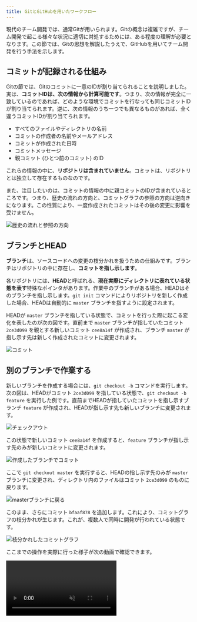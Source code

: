 ```yaml
---
title: GitとGitHubを用いたワークフロー
---
```



現代のチーム開発では、通常Gitが用いられます。Gitの概念は複雑ですが、チーム開発で起こる様々な状況に適切に対処するためには、ある程度の理解が必要となります。この節では、Gitの思想を解説したうえで、GitHubを用いてチーム開発を行う手法を示します。

## コミットが記録される仕組み

Gitの節では、Gitのコミットに一意のIDが割り当てられることを説明しました。実は、**コミットIDは、次の情報から計算可能です**。つまり、次の情報が完全に一致しているのであれば、どのような環境でコミットを行なっても同じコミットIDが割り当てられます。逆に、次の情報のうち一つでも異なるものがあれば、全く違うコミットIDが割り当てられます。

- すべてのファイルやディレクトリの名前
- コミットの作成者の名前やメールアドレス
- コミットが作成された日時
- コミットメッセージ
- 親コミット (ひとつ前のコミット) のID

これらの情報の中に、**リポジトリは含まれていません**。コミットは、リポジトリとは独立して存在するものなのです。

また、注目したいのは、コミットの情報の中に親コミットのIDが含まれているところです。つまり、歴史の流れの方向と、コミットグラフの参照の方向は逆向きになります。この性質により、一度作成されたコミットはその後の変更に影響を受けません。

![歴史の流れと参照の方向](./commit-history.drawio.svg)

## ブランチとHEAD

**ブランチ**は、ソースコードへの変更の枝分かれを扱うための仕組みです。ブランチはリポジトリの中に存在し、**コミットを指し示します**。

各リポジトリには、**HEAD**と呼ばれる、**現在実際にディレクトリに表れている状態を表す**特殊なポインタがあります。作業中のブランチがある場合、HEADはそのブランチを指し示します。`git init` コマンドによりリポジトリを新しく作成した場合、HEADは自動的に `master` ブランチを指すように設定されます。

HEADが `master` ブランチを指している状態で、コミットを行った際に起こる変化を表したのが次の図です。直前まで `master` ブランチが指していたコミット `2ce3d099` を親とする新しいコミット `cee8a14f` が作成され、ブランチ `master` が指し示す先は新しく作成されたコミットに変更されます。

![コミット](./commit.drawio.svg)

## 別のブランチで作業する

新しいブランチを作成する場合には、`git checkout -b` コマンドを実行します。次の図は、HEADがコミット `2ce3d099` を指している状態で、`git checkout -b feature` を実行した例です。直前までHEADが指していたコミットを指し示すブランチ `feature` が作成され、HEADが指し示す先も新しいブランチに変更されます。

![チェックアウト](./checkout.drawio.svg)

この状態で新しいコミット `cee8a14f` を作成すると、`feature` ブランチが指し示す先のみが新しいコミットに変更されます。

![作成したブランチでコミット](./commit-on-branch.drawio.svg)

ここで `git checkout master` を実行すると、HEADの指し示す先のみが `master` ブランチに変更され、ディレクトリ内のファイルはコミット `2ce3d099` のものに戻ります。

![masterブランチに戻る](./re-checkout-master.drawio.svg)

このまま、さらにコミット `bfaaf878` を追加します。これにより、コミットグラフの枝分かれが生じます。これが、複数人で同時に開発が行われている状態です。

![枝分かれしたコミットグラフ](./branched-graph.drawio.svg)

ここまでの操作を実際に行った様子が次の動画で確認できます。

<video src={branchedGraphVideo} controls muted />

## 枝分かれしたブランチをマージする

`git merge` コマンドを用いると、現在のブランチに他のブランチの変更を取り込むことができます。次の例では、HEADが `master` ブランチにある状態で、`git merge feature` を実行することで `feature` ブランチを `master` ブランチにマージしています。

![マージ](./merge.drawio.svg)

このマージを実行すると、`bfaaf878` と `cee8a14f` の2つの親を持つ**マージコミット** `d021150b` が生成され、2つのブランチ両方で行われた変更を含むコミットとなります。マージコミットのコミットメッセージは自分で指定することもできますが、Git側で用意してくれる標準のメッセージ (この例では `Merge branch 'feature'`) をそのまま用いても良いでしょう。

<video src={mergeVideo} controls muted />

:::tip[Git標準のエディタ]

コマンドラインからコミットを作成する際、`-m` オプションを指定しなかった場合、コミットメッセージを編集するためのエディタが起動します。このエディタは自分で設定することができますが、上の例では[nano](https://www.nano-editor.org/)が起動しており、この場合は<kbd>control</kbd> + <kbd>X</kbd> (macOS) / <kbd>Ctrl</kbd> + <kbd>X</kbd> (Windows) で終了します。

環境によっては[Vim](https://www.vim.org/)が起動する場合があります。この場合は、`:q` を入力して `Enter` を押下することにより終了できます。

<video src={editCommitMessageWithVim} controls muted />

:::

## コンフリクト

`git merge` コマンドが実行されると、Gitはまずコミットグラフ上の共通の祖先を探します。例えば、コミットグラフが次のような状態であるとき、Gitは `master` ブランチと `feature` ブランチの共通の祖先であるコミット `2ce3d099` を起点とした変更を取得します。

```html title="共通の祖先 (2ce3d099)"
<li>吾輩は猫である</li>
<li>坊っちゃん</li>
```

<div className="row">
  <div className="col">
    ```html title="master (0d4cba5c)"
    <li>吾輩は猫である</li>
    <li>坊っちゃん</li>
    <li>三四郎</li>
    ```
  </div>
  <div className="col">
    ```html title="feature (f08f242a)"
    <li>吾輩は猫である</li>
    <li>坊っちゃん</li>
    <li>こころ</li>
    ```
  </div>
</div>

![コンフリクト](./conflict.drawio.svg)

この例の場合、共通の祖先に対して `master` は `<li>三四郎</li>` が、`feature` は `<li>こころ</li>` が**同じ場所に**追加されています。この状態で `git merge feature` を実行すると、Gitは**コンフリクト**を報告し、マージを中断します。コンフリクトが発生したファイルには、Gitにより自動的に `<<<<<<<` や `=======`、`>>>>>>>` といったコンフリクトマーカーが挿入されます。

{/* 頭にインデントを入れておくことで Markdown ファイルのコンフリクトと認識させない */}

<CodeBlock language="html">{outdent`

  <li>吾輩は猫である</li>
  <li>坊っちゃん</li>
  <<<<<<< HEAD
  <li>三四郎</li>
  =======
  <li>こころ</li>
  >>>>>>> feature
`.trim()}</CodeBlock>

コンフリクトを解決するには、ファイルを編集してコンフリクトマーカーを削除する必要があります。全てのコンフリクトに対応できたら、コンフリクトしたファイルをステージし、`git merge --continue` コマンドを実行してマージを続行しましょう。

ここまでの操作を実際に行うと、次の動画のようになります。

<video src={conflictVideo} controls muted />

## リモートブランチ

GitとGitHubの節では、自分のPCに置かれたリポジトリ (ローカルリポジトリ) とGitHub上のリポジトリ (リモートリポジトリ) を接続しました。`git push origin master` コマンドを行ったときのGitの動作を確認しておきましょう。

`git push origin master` コマンドは、ローカルリポジトリの `master` ブランチが指し示すコミットを、リモートリポジトリの `master` ブランチが指し示すコミットとして設定するためのコマンドです。次の図は、ローカルリポジトリの `master` ブランチがコミット `2ce3d099` を指している状態で、空のリモートリポジトリ `origin` に対して `git push origin master` を実行した際の様子を表しています。

![リモートブランチ](./remote-branch.drawio.svg)

この状態でコミットを行うと、ローカルリポジトリの `master` ブランチが、リモートリポジトリの `master` ブランチより1コミット分進んでいる状態になります。

![1コミット進んだ状態](./one-commit-ahead.drawio.svg)

再び `git push origin master` を実行 (最初のpush時に `-u` オプションを指定した場合は `git push`) することで、作成したコミットをリモートリポジトリに反映させられます。

![再びプッシュする](./push-again.drawio.svg)

ここまでの操作を実際に行うと、次のようになります。

<video src={remoteBranchVideo} controls muted />

## 他の人が行った変更を取得する

自分以外がリモートリポジトリに対して変更を加えた場合、リモートリポジトリのブランチがローカルリポジトリのブランチより先のコミットを指している状態になります。`git pull` コマンドにより、ローカルリポジトリのブランチが指し示す先を、リモートリポジトリのブランチが指すコミットと一致させることができます。次の例では、`git pull origin master` により、ローカルリポジトリの `master` をリモートブランチ `master` の最新のコミットと一致させています。

![プル](./pull.drawio.svg)

<video src={pullVideo} controls muted />

## プルの際にマージが必要な場合

自分が最後に `git pull` をした後に他の人がリモートリポジトリにプッシュした状態で、自分が新しいコミットを作成すると、次の図のような状態になります。

![マージが必要](./remote-branch-merge-required.drawio.svg)

この状態で `git pull` を行うと、自動的にマージコミットが作成されます。

![自動的に作成されるマージコミット](./remote-branch-pull-and-merge.drawio.svg)

再び `git push origin master` を実行することにより、変更を正しくリモートブランチに反映できます。

![自動的に作成されるマージコミット](./remote-branch-merge-and-push-again.drawio.svg)

ここまでの操作を実際に行うと、次の動画のようになります。

<video src={pullAndMergeVideo} controls muted />

## プルリクエスト

GitHubなどのサービスを用いて共同開発を行う場合、通常は `master` ブランチへのマージをWeb画面上で行い、**Gitのコマンドで `master` ブランチを操作することはありません**。これにより、プログラムの変更が無秩序に行われることを防ぐことができます。GitHubでは、**プルリクエスト**と呼ばれる機能により実現できます。

次の図のようなコミットグラフがある状態を考えてみましょう。`master` ブランチから `feature` ブランチを切り出し、作成したコミットをリモートリポジトリにプッシュした状態です。`feature` ブランチから `master` ブランチに対してプルリクエストを作成することで、`feature` ブランチで行った変更を他のユーザーに確認してもらうことができます。

![プルリクエスト](./pull-request.drawio.svg)

プルリクエストをマージすると、ローカルリポジトリで `git merge` コマンドを実行した場合と同様にマージコミットが作成されます。

![プルリクエストのマージ](./pull-request-merge.drawio.svg)

ローカルリポジトリで再び `master` ブランチをチェックアウトし、`git pull origin master` で `master` ブランチをGitHub上の最新のコミットに合わせれば、開発を再開できます。

![マージされたプルリクエストをプルする](./pull-merged-pull-request.drawio.svg)

ここまでの操作を実際に行うと、次の通りになります。

<video src={pullRequestVideo} controls muted />

## プルリクエストでコンフリクトが発生した場合

プルリクエストでコンフリクトが発生した場合、ローカルではマージコミット作成前に修正をしていましたが、プルリクエストを用いた開発においては、`master` ブランチは直接操作できないため、代わりにプルリクエストを出した側のブランチを操作して `master` ブランチにマージ可能になるよう修正します。

次のコミットグラフを考えてみましょう。`master` ブランチが `2ce3d099` だった際に `feature` ブランチを切り出し、コミット `f08f242a` を作成しましたが、他のチームメンバーの開発の結果GitHub上の `master` ブランチが `0d4cba5c` に進み、`feature` ブランチから `master` ブランチへのプルリクエストがコンフリクトしている状態です。

![コンフリクトの発生したプルリクエスト](./pull-request-conflict.drawio.svg)

この状態を解消するために、**ローカルで最新の `master` ブランチを `feature` ブランチにマージします**。まずは `master` ブランチをチェックアウトし、最新の `master` への変更を `git pull origin master` によりローカルリポジトリに取り込んだうえで、再び `feature` ブランチに戻ります。

![masterブランチを最新にする](./pull-master-after-pull-request-conflict.drawio.svg)

ここで `git merge master` を実行し、コンフリクトを解決して `master` ブランチとのマージコミット `d6d38e90` を作成してプッシュします。これにより、`feature` ブランチは `master` ブランチにマージ可能となり、コンフリクトが解消されます。

![masterブランチをfeatureブランチにマージ](./pull-request-conflict-resolved.drawio.svg)

通常通りプルリクエストをマージすれば完了です。同じように作成されたマージコミットをローカルに取り込むことができます。

![コンフリクトが解消されたプルリクエストをマージ](./merge-conflict-resolved-pull-request.drawio.svg)

ここまでの操作を実際に行った様子が次の動画になります。

<video src={resolvePullRequestConflictVideo} controls muted />

## 演習問題

1. 同一のGitHubリポジトリに対し、同じ行を変更するプルリクエストを2人で作成しましょう。
2. 片方をマージすると、もう片方のプルリクエストがコンフリクト状態になることを確認しましょう。
3. コンフリクトを解決しましょう。
4. マージされたプルリクエストで行われた変更をプルしましょう。
